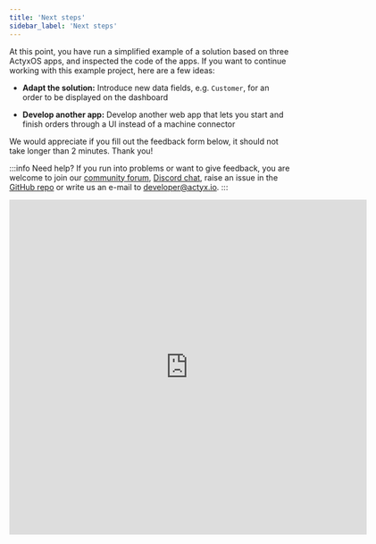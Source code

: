 ```yaml
---
title: 'Next steps'
sidebar_label: 'Next steps'
---
```


At this point, you have run a simplified example of a solution based on three ActyxOS apps, and inspected the code of the apps. If you want to continue working with this example project, here are a few ideas:

- **Adapt the solution:** Introduce new data fields, e.g. `Customer`, for an order to be displayed on the dashboard

- **Develop another app:** Develop another web app that lets you start and finish orders through a UI instead of a machine connector

We would appreciate if you fill out the feedback form below, it should not take longer than 2 minutes. Thank you!

:::info Need help?
If you run into problems or want to give feedback, you are welcome to join our [community forum](https://community.actyx.com/), [Discord chat](https://discord.gg/262yJhc), raise an issue in the [GitHub repo](https://github.com/Actyx/DemoMachineKit/issues) or write us an e-mail to developer@actyx.io.
:::

<iframe
  src="https://docs.google.com/forms/d/e/1FAIpQLSfDwqwPMzaRh0Fac7jEdMQbq6w2cIyX3r5Twx_-qvLIgs895A/viewform?embedded=true"
  width="640"
  height="600"
  frameborder="0"
  marginheight="0"
  marginwidth="0"
>
  Loading…
</iframe>


<NPS />
